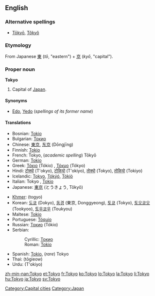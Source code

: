 {{wikipedia}}
==English==

===Alternative spellings===
* [[Tōkyō]], [[Tôkyô]]

===Etymology===
From Japanese [[東]] (''tō'', "eastern") + [[京]] (''kyō'', "capital").

===Proper noun===
'''Tokyo'''

# Capital of [[Japan]].

====Synonyms====
* [[Edo]], [[Yedo]] (''spellings of its former name'')

====Translations====
{{top}}
* Bosnian: [[Tokio#Bosnian|Tokio]] {{m}}
* Bulgarian: [[Токио#Bulgarian|Токио]] {{m}}
* Chinese: [[東京]], [[东京]] (Dōngjīng)
* Finnish: [[Tokio]]
* French: Tokyo, (''academic spelling'') Tōkyō
* German: [[Tokio#German|Tokio]]
* Greek: [[Τόκιο]] (Tókio) {{n}}, [[Τόκυο]] (Tókyo) {{n}}
* Hindi: [[टोक्यो]] (T'okyo), [[टोकियो]] (T'okiyo), [[तोक्यो]] (Tokyo), [[तोकियो]] (Tokiyo)
* Icelandic: [[Tokyo#Icelandic|Tokyo]], [[Tókýó]], [[Tókíó]]
* Italian: Tokyo {{f}}, [[Tokio#Italian|Tokio]]
* Japanese: [[東京]] (とうきょう, Tōkyō)
{{mid}}
* [[Khmer]]: {{Khmr|[[តូក្យូ]]}} (togyo)
* Korean: [[도쿄]] (Dokyo), [[동경]] (東京, Donggyeong), [[토쿄]] (Tokyo), [[토오쿄오]] (Tookyoo), [[토우쿄우]] (Toukyou)
* Maltese: [[Tokjo]]
* Portuguese: [[Tóquio]] {{m}}
* Russian: [[Токио]] (Tókio) {{m}}
* Serbian:
*: Cyrillic: [[Токио#Serbian|Токио]] {{m}}
*: Roman: [[Tokio#Serbian|Tokio]] {{m}}
* Spanish: [[Tokio#Spanish|Tokio]], (''rare'') Tokyo {{m}}
* Thai: {{Thai|[[โตเกียว]]}} (tōgieow)
* Urdu: {{fa-Arab|[[ٹوکیو]]}} (T'okiyo)
{{bottom}}

[[Category:Capital cities]]
[[Category:Japan]]

[[zh-min-nan:Tokyo]]
[[et:Tokyo]]
[[fr:Tokyo]]
[[ko:Tokyo]]
[[lo:Tokyo]]
[[la:Tokyo]]
[[li:Tokyo]]
[[hu:Tokyo]]
[[ja:Tokyo]]
[[sv:Tokyo]]